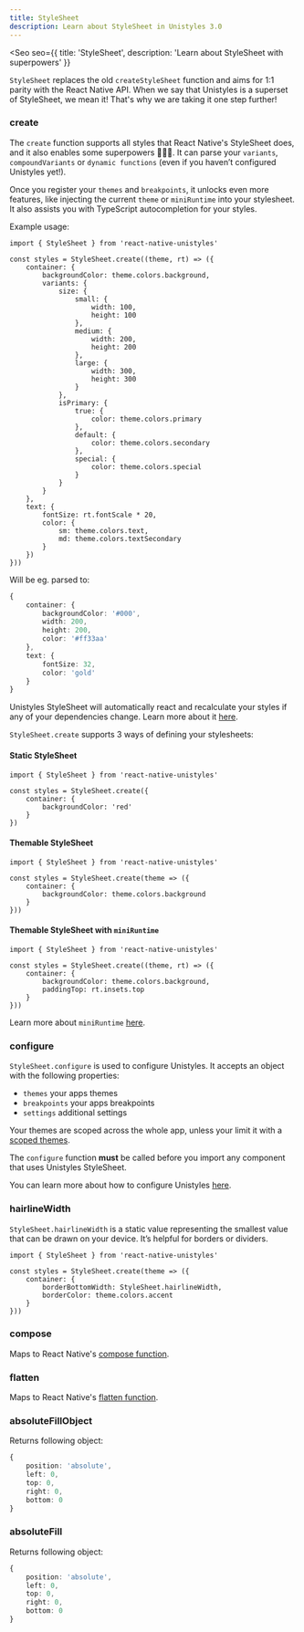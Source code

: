 ```yaml
---
title: StyleSheet
description: Learn about StyleSheet in Unistyles 3.0
---
```



<Seo
    seo={{
        title: 'StyleSheet',
        description: 'Learn about StyleSheet with superpowers'
    }}
>

`StyleSheet` replaces the old `createStyleSheet` function and aims for 1:1 parity with the React Native API.
When we say that Unistyles is a superset of StyleSheet, we mean it! That's why we are taking it one step further!

### create

The `create` function supports all styles that React Native's StyleSheet does, and it also enables some superpowers 🦸🏼‍♂️.
It can parse your `variants`, `compoundVariants` or `dynamic functions` (even if you haven’t configured Unistyles yet!).

Once you register your `themes` and `breakpoints`, it unlocks even more features, like injecting the current `theme` or `miniRuntime` into your stylesheet.
It also assists you with TypeScript autocompletion for your styles.

Example usage:

```tsx /create/
import { StyleSheet } from 'react-native-unistyles'

const styles = StyleSheet.create((theme, rt) => ({
    container: {
        backgroundColor: theme.colors.background,
        variants: {
            size: {
                small: {
                    width: 100,
                    height: 100
                },
                medium: {
                    width: 200,
                    height: 200
                },
                large: {
                    width: 300,
                    height: 300
                }
            },
            isPrimary: {
                true: {
                    color: theme.colors.primary
                },
                default: {
                    color: theme.colors.secondary
                },
                special: {
                    color: theme.colors.special
                }
            }
        }
    },
    text: {
        fontSize: rt.fontScale * 20,
        color: {
            sm: theme.colors.text,
            md: theme.colors.textSecondary
        }
    })
}))
```

Will be eg. parsed to:

```ts
{
    container: {
        backgroundColor: '#000',
        width: 200,
        height: 200,
        color: '#ff33aa'
    },
    text: {
        fontSize: 32,
        color: 'gold'
    }
}
```

Unistyles StyleSheet will automatically react and recalculate your styles if any of your dependencies change. Learn more about it [here](/v3/start/how-unistyles-works).

`StyleSheet.create` supports 3 ways of defining your stylesheets:

#### Static StyleSheet

```tsx /create/
import { StyleSheet } from 'react-native-unistyles'

const styles = StyleSheet.create({
    container: {
        backgroundColor: 'red'
    }
})
```

#### Themable StyleSheet

```tsx /create/
import { StyleSheet } from 'react-native-unistyles'

const styles = StyleSheet.create(theme => ({
    container: {
        backgroundColor: theme.colors.background
    }
}))

```

#### Themable StyleSheet with `miniRuntime`

```tsx /create/
import { StyleSheet } from 'react-native-unistyles'

const styles = StyleSheet.create((theme, rt) => ({
    container: {
        backgroundColor: theme.colors.background,
        paddingTop: rt.insets.top
    }
}))
```

Learn more about `miniRuntime` [here](/v3/references/mini-runtime/).

### configure

`StyleSheet.configure` is used to configure Unistyles. It accepts an object with the following properties:

- `themes` your apps themes
- `breakpoints` your apps breakpoints
- `settings` additional settings

Your themes are scoped across the whole app, unless your limit it with a [scoped themes](/v3/references/scoped-theme/).

The `configure` function **must** be called before you import any component that uses Unistyles StyleSheet.

You can learn more about how to configure Unistyles [here](/v3/start/configuration).

### hairlineWidth

`StyleSheet.hairlineWidth` is a static value representing the smallest value that can be drawn on your device. It’s helpful for borders or dividers.

```tsx /hairlineWidth/
import { StyleSheet } from 'react-native-unistyles'

const styles = StyleSheet.create(theme => ({
    container: {
        borderBottomWidth: StyleSheet.hairlineWidth,
        borderColor: theme.colors.accent
    }
}))
```

### compose

Maps to React Native's [compose function](https://reactnative.dev/docs/stylesheet#compose).

### flatten

Maps to React Native's [flatten function](https://reactnative.dev/docs/stylesheet#flatten).

### absoluteFillObject

Returns following object:

```ts
{
    position: 'absolute',
    left: 0,
    top: 0,
    right: 0,
    bottom: 0
}
```

### absoluteFill

Returns following object:

```ts
{
    position: 'absolute',
    left: 0,
    top: 0,
    right: 0,
    bottom: 0
}
```

</Seo>
